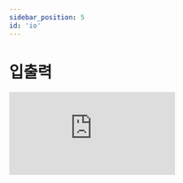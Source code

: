 ```yaml
---
sidebar_position: 5
id: 'io'
---
```


# 입출력

<iframe
  src="https://www.youtube.com/embed/QXtsTPcvuqk"
  title="YouTube video player"
  frameBorder="0"
  allow="accelerometer; autoplay; clipboard-write; encrypted-media; gyroscope; picture-in-picture"
/>

## 출력

대부분의 사람들은 '출력하다'라는 단어를 들으면 '프린트하다'를 생각합니다.

하지만 프로그래밍 언어에서의 '출력'이라는 용어는 특정한 정보를 디스플레이 장치에 보여주는 작업입니다.

파이썬에서 'Hello, World!'라는 데이터를 출력하는 코드를 작성하고 실행하면, 콘솔에 그 단어가 똑같이 나타납니다.

```py
print('Hello, World!')
print('안녕하세요')
print('5')
print('!@#$')
```

## 입력

프로그래밍에서 정보를 입력한다는 것은 사용자가 특정한 정보를 콘솔에 넣고 그것을 저장하는 작업을 뜻합니다.

```py
print(input('>>>'))
```


<Quiz
  quiz={{
    quizTitle: '파이썬 퀴즈 1',
    quizSynopsis:
      '입출력에 대해 공부한 후 파이썬 퀴즈를 통해 더 자세히 알아보세요. 퀴즈를 시작하기 위해 아래 버튼을 클릭하세요.',
    nrOfQuestions: '3',
    questions: [
      {
        question:
          '파이썬에서 "Hello World!"라는 문자열을 출력하는 코드를 선택하면?',
        questionType: 'text',
        answerSelectionType: 'single',
        answers: [
          'print("Hello World!")',
          'input("Hello World!")',
          'console.log("Hello World!")',
          'cout << "Hello World!"'
        ],
        correctAnswer: '1',
        explanation:
          'print()는 파이썬에서 출력하는 함수입니다. 출력하는 문자열을 인자로 받아서 출력합니다.',
        point: '20'
      },
      {
        question:
          '파이썬에서 "안녕하세요: "라는 문자 뒤에 사용자의 이름을 추가하는 코드를 선택하면?',
        questionType: 'text',
        answerSelectionType: 'single',
        answers: [
          'print("안녕하세요: ")',
          'input("안녕하세요")',
          'input("안녕하세요:")',
          'input("안녕하세요!")'
        ],
        correctAnswer: '3',
        explanation:
          'input()는 파이썬에서 사용자가 입력하는 함수입니다. 사용자가 입력하는 문자열을 인자로 받아서 저장합니다.',
        point: '20'
      },
      {
        question:
          '사람의 이름을 입력하고 바로 그 이름을 출력하는 코드를 선택하면?',
        questionType: 'text',
        answerSelectionType: 'single',
        answers: [
          'print("이름: ")',
          'print(input("이름: "))',
          'input("이름: ")',
          'input(print("이름: "))'
        ],
        correctAnswer: '2',
        explanation:
          '이름 값을 바로 받고 출력하려면 input()을 사용하고 그 값을 print()로 출력하는 코드를 사용하면 됩니다.',
        point: '60'
      }
    ]
  }}
/>
